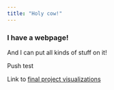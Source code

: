 ```yaml
---
title: "Holy cow!"
---
```


### I have a webpage!

And I can put all kinds of stuff on it!

Push test

Link to [final project visualizations]()
